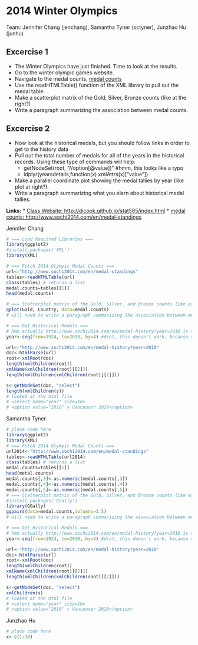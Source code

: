 2014 Winter Olympics 
========================================================
Team: Jennifer Chang (jenchang), Samantha Tyner (sctyner), Junzhao Hu (junhu)

Excercise 1
-----------
* The Winter Olympics have just finished.  Time to look at the results.
* Go to the winter olympic games website.
* Navigate to the medal counts, [medal counts](http://www.sochi2014.com/en/medal-standings)
* Use the readHTMLTable() function of the XML library to pull out the medal table.
* Make a scatterplot matrix of the Gold, Silver, Bronze counts (like at the right?)
* Write a paragraph summarizing the association between medal counts.

Excercise 2
-----------
* Now look at the historical medals, but you should follow links in order to get to the history data
* Pull out the total number of medals for all of the years in the historical records.  Using these type of commands will help:
  * getNodeSet(root, "//option[@value])"  #hmm, this looks like a typo
  * ldplyr(yearsdetails,function(x) xmlAttrs(x)["value"])
* Make a parallel coordinate plot showing the medal tallies by year (like plot at right?).
* Write a paragraph summarizing what you elarn about historical medal tallies.

**Links:**
* [Class Website: http://dicook.github.io/stat585/index.html](http://dicook.github.io/stat585/index.html)
* [medal counts: http://www.sochi2014.com/en/medal-standings](http://www.sochi2014.com/en/medal-standings)

Jennifer Chang
```r
# === Load Required Libraries ===
library(ggplot2)
#install.packages('XML')
library(XML)

# === Fetch 2014 Olympic Medal Counts ===
url<-"http://www.sochi2014.com/en/medal-standings"
tables<-readHTMLTable(url)
class(tables) # returns a list
medal.counts=tables[[1]]
head(medal.counts)

# === Scatterplot matrix of the Gold, Silver, and Bronze counts like example? ===
qplot(Gold, Country, data=medal.counts)
# will need to write a paragraph summarizing the association between metal counts

# === Get Historical Medals ===
# hmm actually http://www.sochi2014.com/en/medal-history?year=2010 is this year
year<-seq(from=1924, to=2010, by=4) #drat, this doesn't work, because some of the years are missing on the website... Oh well.

url<-"http://www.sochi2014.com/en/medal-history?year=2010"
doc<-htmlParse(url)
root<-xmlRoot(doc)
length(xmlChildren(root))
xmlName(xmlChildren(root)[[2]])
length(xmlChildren(xmlChildren(root)[[2]]))

s<-getNodeSet(doc, "select")
length(xmlChildren(s))
# looked at the html file
# <select name="year" size=10>
# <option value="2010" > Vancouver 2010</option>

```

Samantha Tyner
```r
# place code here
library(ggplot2)
library(XML)
# === Fetch 2014 Olympic Medal Counts ===
url2014<-"http://www.sochi2014.com/en/medal-standings"
tables<-readHTMLTable(url2014)
class(tables) # returns a list
medal.counts=tables[[1]]
head(metal.counts)
medal.counts[,3]<-as.numeric(medal.counts[,3])
medal.counts[,4]<-as.numeric(medal.counts[,4])
medal.counts[,5]<-as.numeric(medal.counts[,5])
# === Scatterplot matrix of the Gold, Silver, and Bronze counts like example? ===
#install.packages('GGally')
library(GGally)
ggpairs(data=medal.counts,columns=3:5)
# will need to write a paragraph summarizing the association between metal counts

# === Get Historical Medals ===
# hmm actually http://www.sochi2014.com/en/medal-history?year=2010 is this year
year<-seq(from=1924, to=2010, by=4) #drat, this doesn't work, because some of the years are missing on the website... Oh well.

url<-"http://www.sochi2014.com/en/medal-history?year=2010"
doc<-htmlParse(url)
root<-xmlRoot(doc)
length(xmlChildren(root))
xmlName(xmlChildren(root)[[2]])
length(xmlChildren(xmlChildren(root)[[2]]))

s<-getNodeSet(doc, "select")
xmlChildren(s)
# looked at the html file
# <select name="year" size=10>
# <option value="2010" > Vancouver 2010</option>


```

Junzhao Hu
```r
# place code here
x<-c(1:10)
```

